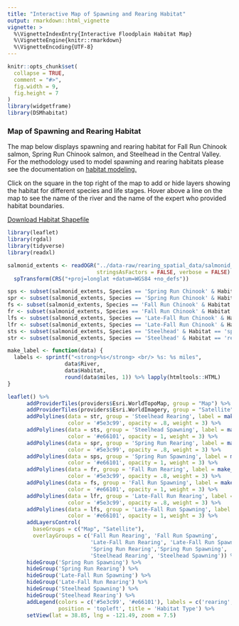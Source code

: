 ```yaml
---
title: "Interactive Map of Spawning and Rearing Habitat"
output: rmarkdown::html_vignette
vignette: >
  %\VignetteIndexEntry{Interactive Floodplain Habitat Map}
  %\VignetteEngine{knitr::rmarkdown}
  %\VignetteEncoding{UTF-8}
---
```

```r
knitr::opts_chunk$set(
  collapse = TRUE,
  comment = "#>", 
  fig.width = 9, 
  fig.height = 7
)
library(widgetframe)
library(DSMhabitat)
```

### Map of Spawning and Rearing Habitat

The map below displays spawning and rearing habitat for Fall Run Chinook salmon, Spring Run Chinook salmon, and Steelhead in the Central Valley. For the methodology used to model spawning and rearing habitats please see the documentation on [habitat modeling.](https://cvpia-osc.github.io/DSMhabitat/reference/habitat_data.html#modeling-details-for-streams) 

Click on the square in the top right of the map to add or hide layers showing the habitat for different species and life stages. Hover above a line on the map to see the name of the river and the name of the expert who provided habitat boundaries. 

[Download Habitat Shapefile](https://cvpiahabitat-r-package.s3.us-west-2.amazonaws.com/salmonid_habitat_extents.zip)

```r
library(leaflet)
library(rgdal)
library(tidyverse)
library(readxl)

salmonid_extents <- readOGR("../data-raw/rearing_spatial_data/salmonid_habitat_extents/salmonid_habitat_extents.shp", 
                            stringsAsFactors = FALSE, verbose = FALSE) %>%
  spTransform(CRS("+proj=longlat +datum=WGS84 +no_defs"))

sps <- subset(salmonid_extents, Species == 'Spring Run Chinook' & Habitat == 'spawning')
spr <- subset(salmonid_extents, Species == 'Spring Run Chinook' & Habitat == 'rearing')
fs <- subset(salmonid_extents, Species == 'Fall Run Chinook' & Habitat == 'spawning')
fr <- subset(salmonid_extents, Species == 'Fall Run Chinook' & Habitat == 'rearing')
lfs <- subset(salmonid_extents, Species == 'Late-Fall Run Chinook' & Habitat == 'spawning')
lfr <- subset(salmonid_extents, Species == 'Late-Fall Run Chinook' & Habitat == 'rearing')
sts <- subset(salmonid_extents, Species == 'Steelhead' & Habitat == 'spawning')
str <- subset(salmonid_extents, Species == 'Steelhead' & Habitat == 'rearing')
```

```r
make_label <- function(data) {
  labels <- sprintf("<strong>%s</strong> <br/> %s: %s miles",
                  data$River, 
                  data$Habitat,
                  round(data$miles, 1)) %>% lapply(htmltools::HTML)
}

leaflet() %>% 
      addProviderTiles(providers$Esri.WorldTopoMap, group = "Map") %>% 
      addProviderTiles(providers$Esri.WorldImagery, group = "Satellite") %>%
      addPolylines(data = str, group = 'Steelhead Rearing', label = make_label(str),
                   color = '#5e3c99', opacity = .8, weight = 3) %>%
      addPolylines(data = sts, group = 'Steelhead Spawning', label = make_label(sts),
                   color = '#e66101', opacity = 1, weight = 3) %>%
      addPolylines(data = spr, group = 'Spring Run Rearing', label = make_label(spr),
                   color = '#5e3c99', opacity = .8, weight = 3) %>% 
      addPolylines(data = sps, group = 'Spring Run Spawning', label = make_label(spr),
                   color = '#e66101', opacity = 1, weight = 3) %>% 
      addPolylines(data = fr, group = 'Fall Run Rearing', label = make_label(fr),
                   color = '#5e3c99', opacity = .8, weight = 3) %>% 
      addPolylines(data = fs, group = 'Fall Run Spawning', label = make_label(fs),
                   color = '#e66101', opacity = 1, weight = 3) %>% 
      addPolylines(data = lfr, group = 'Late-Fall Run Rearing', label = make_label(lfr),
                   color = '#5e3c99', opacity = .8, weight = 3) %>% 
      addPolylines(data = lfs, group = 'Late-Fall Run Spawning', label = make_label(lfs),
                   color = '#e66101', opacity = 1, weight = 3) %>%
      addLayersControl(
        baseGroups = c("Map", "Satellite"),
        overlayGroups = c('Fall Run Rearing', 'Fall Run Spawning', 
                          'Late-Fall Run Rearing', 'Late-Fall Run Spawning',
                          'Spring Run Rearing','Spring Run Spawning', 
                          'Steelhead Rearing', 'Steelhead Spawning')) %>% 
      hideGroup('Spring Run Spawning') %>%
      hideGroup('Spring Run Rearing') %>%
      hideGroup('Late-Fall Run Spawning') %>%
      hideGroup('Late-Fall Run Rearing') %>%
      hideGroup('Steelhead Spawning') %>%
      hideGroup('Steelhead Rearing') %>%
      addLegend(colors = c('#5e3c99', '#e66101'), labels = c('rearing', 'spawning'),
                position = 'topleft', title = 'Habitat Type') %>% 
      setView(lat = 38.85, lng = -121.49, zoom = 7.5)

```
